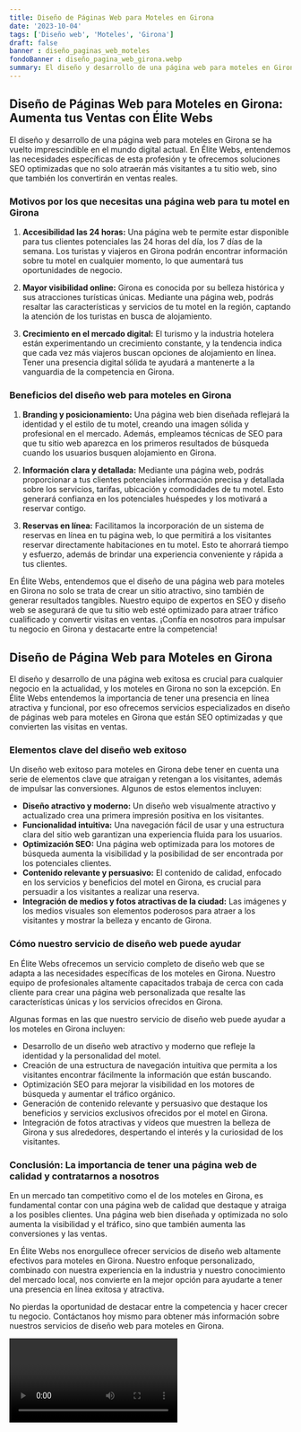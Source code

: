 ```yaml
---
title: Diseño de Páginas Web para Moteles en Girona
date: '2023-10-04'
tags: ['Diseño web', 'Moteles', 'Girona']
draft: false
banner : diseño_paginas_web_moteles
fondoBanner : diseño_pagina_web_girona.webp
summary: El diseño y desarrollo de una página web para moteles en Girona se ha vuelto imprescindible en el mundo digital actual. En Élite Webs, entendemos las necesidades específicas de esta profesión y te ofrecemos soluciones SEO optimizadas que no solo atraerán más visitantes a tu sitio web, sino que también los convertirán en ventas reales. 
---
```


## Diseño de Páginas Web para Moteles en Girona: Aumenta tus Ventas con Élite Webs

El diseño y desarrollo de una página web para moteles en Girona se ha vuelto imprescindible en el mundo digital actual. En Élite Webs, entendemos las necesidades específicas de esta profesión y te ofrecemos soluciones SEO optimizadas que no solo atraerán más visitantes a tu sitio web, sino que también los convertirán en ventas reales. 

### Motivos por los que necesitas una página web para tu motel en Girona

1. **Accesibilidad las 24 horas:** Una página web te permite estar disponible para tus clientes potenciales las 24 horas del día, los 7 días de la semana. Los turistas y viajeros en Girona podrán encontrar información sobre tu motel en cualquier momento, lo que aumentará tus oportunidades de negocio.

2. **Mayor visibilidad online:** Girona es conocida por su belleza histórica y sus atracciones turísticas únicas. Mediante una página web, podrás resaltar las características y servicios de tu motel en la región, captando la atención de los turistas en busca de alojamiento.

3. **Crecimiento en el mercado digital:** El turismo y la industria hotelera están experimentando un crecimiento constante, y la tendencia indica que cada vez más viajeros buscan opciones de alojamiento en línea. Tener una presencia digital sólida te ayudará a mantenerte a la vanguardia de la competencia en Girona.

### Beneficios del diseño web para moteles en Girona

1. **Branding y posicionamiento:** Una página web bien diseñada reflejará la identidad y el estilo de tu motel, creando una imagen sólida y profesional en el mercado. Además, empleamos técnicas de SEO para que tu sitio web aparezca en los primeros resultados de búsqueda cuando los usuarios busquen alojamiento en Girona.

2. **Información clara y detallada:** Mediante una página web, podrás proporcionar a tus clientes potenciales información precisa y detallada sobre los servicios, tarifas, ubicación y comodidades de tu motel. Esto generará confianza en los potenciales huéspedes y los motivará a reservar contigo.

3. **Reservas en línea:** Facilitamos la incorporación de un sistema de reservas en línea en tu página web, lo que permitirá a los visitantes reservar directamente habitaciones en tu motel. Esto te ahorrará tiempo y esfuerzo, además de brindar una experiencia conveniente y rápida a tus clientes.

En Élite Webs, entendemos que el diseño de una página web para moteles en Girona no solo se trata de crear un sitio atractivo, sino también de generar resultados tangibles. Nuestro equipo de expertos en SEO y diseño web se asegurará de que tu sitio web esté optimizado para atraer tráfico cualificado y convertir visitas en ventas. ¡Confía en nosotros para impulsar tu negocio en Girona y destacarte entre la competencia!

<GifSeo />

<Cta />

## Diseño de Página Web para Moteles en Girona

El diseño y desarrollo de una página web exitosa es crucial para cualquier negocio en la actualidad, y los moteles en Girona no son la excepción. En Élite Webs entendemos la importancia de tener una presencia en línea atractiva y funcional, por eso ofrecemos servicios especializados en diseño de páginas web para moteles en Girona que están SEO optimizadas y que convierten las visitas en ventas.

### Elementos clave del diseño web exitoso

Un diseño web exitoso para moteles en Girona debe tener en cuenta una serie de elementos clave que atraigan y retengan a los visitantes, además de impulsar las conversiones. Algunos de estos elementos incluyen:

- **Diseño atractivo y moderno:** Un diseño web visualmente atractivo y actualizado crea una primera impresión positiva en los visitantes.
- **Funcionalidad intuitiva:** Una navegación fácil de usar y una estructura clara del sitio web garantizan una experiencia fluida para los usuarios.
- **Optimización SEO:** Una página web optimizada para los motores de búsqueda aumenta la visibilidad y la posibilidad de ser encontrada por los potenciales clientes.
- **Contenido relevante y persuasivo:** El contenido de calidad, enfocado en los servicios y beneficios del motel en Girona, es crucial para persuadir a los visitantes a realizar una reserva.
- **Integración de medios y fotos atractivas de la ciudad:** Las imágenes y los medios visuales son elementos poderosos para atraer a los visitantes y mostrar la belleza y encanto de Girona.

### Cómo nuestro servicio de diseño web puede ayudar

En Élite Webs ofrecemos un servicio completo de diseño web que se adapta a las necesidades específicas de los moteles en Girona. Nuestro equipo de profesionales altamente capacitados trabaja de cerca con cada cliente para crear una página web personalizada que resalte las características únicas y los servicios ofrecidos en Girona.

Algunas formas en las que nuestro servicio de diseño web puede ayudar a los moteles en Girona incluyen:

- Desarrollo de un diseño web atractivo y moderno que refleje la identidad y la personalidad del motel.
- Creación de una estructura de navegación intuitiva que permita a los visitantes encontrar fácilmente la información que están buscando.
- Optimización SEO para mejorar la visibilidad en los motores de búsqueda y aumentar el tráfico orgánico.
- Generación de contenido relevante y persuasivo que destaque los beneficios y servicios exclusivos ofrecidos por el motel en Girona.
- Integración de fotos atractivas y vídeos que muestren la belleza de Girona y sus alrededores, despertando el interés y la curiosidad de los visitantes.

### Conclusión: La importancia de tener una página web de calidad y contratarnos a nosotros

En un mercado tan competitivo como el de los moteles en Girona, es fundamental contar con una página web de calidad que destaque y atraiga a los posibles clientes. Una página web bien diseñada y optimizada no solo aumenta la visibilidad y el tráfico, sino que también aumenta las conversiones y las ventas.

En Élite Webs nos enorgullece ofrecer servicios de diseño web altamente efectivos para moteles en Girona. Nuestro enfoque personalizado, combinado con nuestra experiencia en la industria y nuestro conocimiento del mercado local, nos convierte en la mejor opción para ayudarte a tener una presencia en línea exitosa y atractiva.

No pierdas la oportunidad de destacar entre la competencia y hacer crecer tu negocio. Contáctanos hoy mismo para obtener más información sobre nuestros servicios de diseño web para moteles en Girona.

<Video />

<CtaBot job='Moteles' city='Girona'/>

<Gmaps query='Girona+españa+maps' />